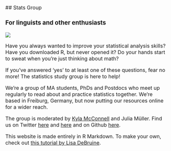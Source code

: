 <title>Home</title>
<font size=3>
<br>
## Stats Group

### For linguists and other enthusiasts

![](img/computer.jpg)

Have you always wanted to improve your statistical analysis skills? Have you downloaded R, but never opened it? Do your hands start to sweat when you're just thinking about math?

If you've answered 'yes' to at least one of these questions, fear no more! The statistics study group is here to help!

We're a group of MA students, PhDs and Postdocs who meet up regularly to read about and practice statistics together. We're based in Freiburg, Germany, but now putting our resources online for a wider reach. 

The group is moderated by [Kyla McConnell](https://kyla-mcconnell.github.io/website/index.html) and Julia Müller. Find us on Twitter [here](https://twitter.com/McconnellKyla) and [here](https://twitter.com/JuliaMl94290124) and on Github [here](https://github.com/kyla-mcconnell).

This website is made entirely in R Markdown. To make your own, check out [this tutorial by Lisa DeBruine](https://debruine.github.io/tutorials/webpages.html#webpage-online).

</font>